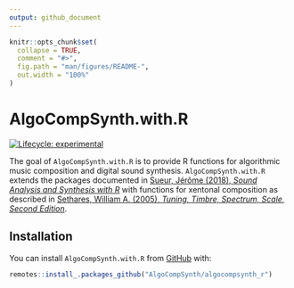 ```yaml
---
output: github_document
---
```


<!-- README.md is generated from README.Rmd. Please edit that file -->

```r
knitr::opts_chunk$set(
  collapse = TRUE,
  comment = "#>",
  fig.path = "man/figures/README-",
  out.width = "100%"
)
```

# AlgoCompSynth.with.R

<!-- badges: start -->
[![Lifecycle: experimental](https://img.shields.io/badge/lifecycle-experimental-orange.svg)](https://www.tidyverse.org/lifecycle/#experimental)
<!-- badges: end -->

The goal of `AlgoCompSynth.with.R` is to provide R functions for algorithmic music
composition and digital sound synthesis. `AlgoCompSynth.with.R` extends the
packages documented in [Sueur, Jérôme (2018), _Sound Analysis and Synthesis
with R_](https://www.springer.com/us/book/9783319776453) with functions for
xentonal composition as described in [Sethares, William A. (2005), _Tuning,
Timbre, Spectrum, Scale, Second 
Edition_](https://www.springer.com/us/book/9781852337971).

## Installation

You can install `AlgoCompSynth.with.R` from
[GitHub](https://github.com/AlgoCompSynth/algocompsynth_r) with:

``` r
remotes::install_.packages_github("AlgoCompSynth/algocompsynth_r")
```

